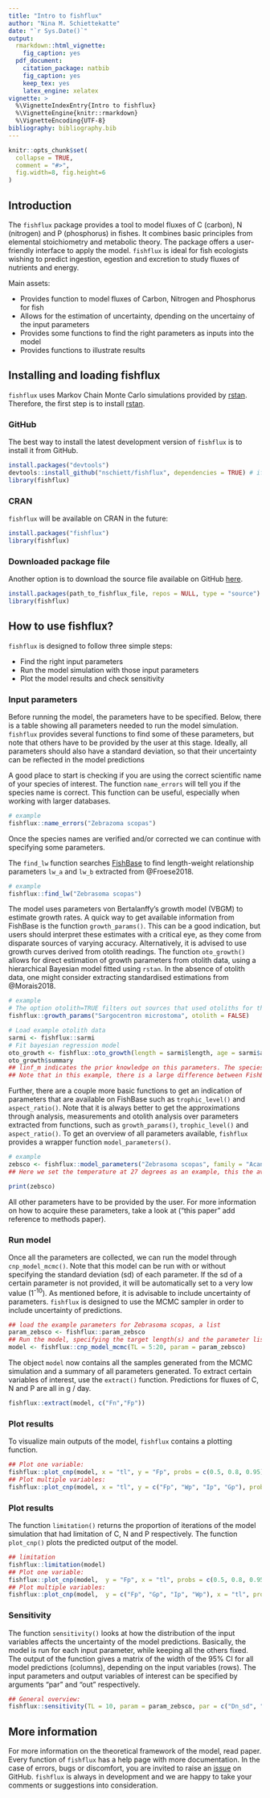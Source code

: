 ```yaml
---
title: "Intro to fishflux"
author: "Nina M. Schiettekatte"
date: "`r Sys.Date()`"
output:
  rmarkdown::html_vignette:
    fig_caption: yes
  pdf_document:
    citation_package: natbib
    fig_caption: yes
    keep_tex: yes
    latex_engine: xelatex
vignette: >
  %\VignetteIndexEntry{Intro to fishflux}
  %\VignetteEngine{knitr::rmarkdown}
  %\VignetteEncoding{UTF-8}
bibliography: bibliography.bib
---
```


```r
knitr::opts_chunk$set(
  collapse = TRUE,
  comment = "#>",
  fig.width=8, fig.height=6
)
```
## Introduction
  
The `fishflux` package provides a tool to model fluxes of C (carbon), N (nitrogen) and P (phosphorus) in fishes. It combines basic principles from elemental stoichiometry and metabolic theory. The package offers a user-friendly interface to apply the model. `fishflux` is ideal for fish ecologists wishing to predict ingestion, egestion and excretion to study fluxes of nutrients and energy. 

Main assets:
  
* Provides function to model fluxes of Carbon, Nitrogen and Phosphorus for fish
* Allows for the estimation of uncertainty, dpending on the uncertainy of the input parameters
* Provides some functions to find the right parameters as inputs into the model
* Provides functions to illustrate results

## Installing and loading fishflux

`fishflux` uses Markov Chain Monte Carlo simulations provided by [rstan](https://github.com/stan-dev/rstan/wiki/RStan-Getting-Started). Therefore, the first step is to install [rstan](https://github.com/stan-dev/rstan/wiki/RStan-Getting-Started).

### GitHub

The best way to install the latest development version of `fishflux` is to install it from GitHub. 

``` r
install.packages("devtools")
devtools::install_github("nschiett/fishflux", dependencies = TRUE) # if errors are returned, try adding `args = "--preclean"` to `install_github`
library(fishflux)
```
### CRAN

`fishflux` will be available on CRAN in the future:
  
``` r
install.packages("fishflux")
library(fishflux)
```

### Downloaded package file

Another option is to download the source file available on GitHub [here](https://github.com/nschiett/fishflux).

``` r
install.packages(path_to_fishflux_file, repos = NULL, type = "source")
library(fishflux)
```

## How to use fishflux?

`fishflux` is designed to follow three simple steps:

* Find the right input parameters
* Run the model simulation with those input parameters
* Plot the model results and check sensitivity

### Input parameters

Before running the model, the parameters have to be specified. Below, there is a table showing all parameters needed to run the model simulation. `fishflux` provides several functions to find some of these parameters, but note that others have to be provided by the user at this stage. Ideally, all parameters should also have a standard deviation, so that their uncertainty can be reflected in the model predictions
\newline
\begin{table}[h!]
\centering
\caption{. Overview of inputs, including input parameters, to be specified by the user of the model. k indicates c, n or p. VBGC = von Bertalanffy growth curve.}
\begin{tabular}{l l l}
\hline
\rowcolor{lightgrey}
Symbol & Description & Unit\\
\hline
$a_\textrm{k}$  & Element-specific assimilation efficiency & \% \\
$l_\textrm{t}$  & Total length of individual & cm \\
$linf$  & Asymptotic adult length (VBGC) & cm \\
$\kappa$  & Growth rate parameter (VBGC) & $\textrm{yr}^{-1}$ \\
$t_0$  & Age at settlement (VBGC) & $\textrm{yr}$ \\
$lw_a$  & Parameter length-weight relationship & $\textrm{g cm}^{-1}$ \\
$lw_b$  & Parameter length-weight relationship & \_\\
$Q_\textrm{k}$  & Element-specific body content percentage & \% \\
$f_\textrm{0}$  & Metabolic normalisation constant independent of body mass & $\textrm{g C} \textrm{g}^{-\alpha} \textrm{d}^{-1}$ \\
$alpha$  & Mass-scaling exponent &  \_\\
$theta$  & Activity scope & \_ \\
$v$  & Environmental temperature & \textdegree C \\
$h$  & trophic level & \_ \\
$r$  & Aspect ratio of caudal fin & \_ \\
$F0nz$  & Mass-specific turnover rate of N & $\textrm{g N} \textrm{g}^{-1} \textrm{d}^{-1}$ \\
$F0pz$  & Mass-specific turnover rate of P & $\textrm{g P} \textrm{g}^{-1} \textrm{d}^{-1}$ \\
$mdw$ & Ratio of dry mass and wet mass of fish & \_ \\
$D_\textrm{k}$  & Elemental stoichiometry of diet & \% \\
\hline
\end{tabular}
\end{table}

\newline

A good place to start is checking if you are using the correct scientific name of your species of interest. The function `name_errors` will tell you if the species name is correct. This function can be useful, especially when working with larger databases.

\newline
```r
# example
fishflux::name_errors("Zebrazoma scopas")
```
\newline
Once the species names are verified and/or corrected we can continue with specifying some parameters. 

The `find_lw` function searches [FishBase](https://www.fishbase.de/) to find length-weight relationship parameters `lw_a` and `lw_b` extracted from @Froese2018.

\newline
```r
# example
fishflux::find_lw("Zebrasoma scopas")
```
\newline
The model uses parameters von Bertalanffy's growth model (VBGM) to estimate growth rates. A quick way to get available information from FishBase is the function `growth_params()`. This can be a good indication, but users should interpret these estimates with a critical eye, as they come from disparate sources of varying accuracy. Alternatively, it is advised to use growth curves derived from otolith readings. The function `oto_growth()` allows for direct estimation of growth parameters from otolith data, using a hierarchical Bayesian model fitted using `rstan`. In the absence of otolith data, one might consider extracting standardised estimations from @Morais2018.

\newline
```r
# example
# The option otolith=TRUE filters out sources that used otoliths for the estimation of growth parameters
fishflux::growth_params("Sargocentron microstoma", otolith = FALSE)

# Load example otolith data
sarmi <- fishflux::sarmi
# Fit bayesian regression model
oto_growth <- fishflux::oto_growth(length = sarmi$length, age = sarmi$age, id = sarmi$id, linf_m = 16)
oto_growth$summary
## linf_m indicates the prior knowledge on this parameters. The species has a maximum length of 16 cm. 
## Note that in this example, there is a large difference between FishBase estimates and otolith analysis. This illustrates how important it is to check the parameter estimates you're using.
```

\newline
Further, there are a couple more basic functions to get an indication of parameters that are available on FishBase such as `trophic_level()` and `aspect_ratio()`.
\newline
Note that it is always better to get the approximations through analysis, measurements and otolith analysis over parameters extracted from functions, such as `growth_params()`, `trophic_level()` and `aspect_ratio()`. 
\newline
To get an overview of all parameters available, `fishflux` provides a wrapper function `model_parameters()`.
\newline
```r
# example
zebsco <- fishflux::model_parameters("Zebrasoma scopas", family = "Acanthuridae", temp = 27)
## Here we set the temperature at 27 degrees as an example, this the average sea temperature in Moorea, French Polynesia
```
```r
print(zebsco)
```
\newline
All other parameters have to be provided by the user. For more information on how to acquire these parameters, take a look at ("this paper" add reference to methods paper).


### Run model

Once all the parameters are collected, we can run the model through `cnp_model_mcmc()`. Note that this model can be run with or without specifying the standard deviation (sd) of each parameter. If the sd of a certain parameter is not provided, it will be automatically set to a very low value (1^-10^). As mentioned before, it is advisable to include uncertainty of parameters. `fishflux` is designed to use the MCMC sampler in order to include uncertainty of predictions. 

\newline
```r
## load the example parameters for Zebrasoma scopas, a list
param_zebsco <- fishflux::param_zebsco
## Run the model, specifying the target length(s) and the parameter list
model <- fishflux::cnp_model_mcmc(TL = 5:20, param = param_zebsco)
```
\newline
The object `model` now contains all the samples generated from the MCMC simulation and a summary of all parameters generated. To extract certain variables of interest, use the `extract()` function. Predictions for fluxes of C, N and P are all in g / day.
\newline
```r
fishflux::extract(model, c("Fn","Fp"))
```
\newline
### Plot results 

To visualize main outputs of the model, `fishflux` contains a plotting function. 

\newline
```r
## Plot one variable:
fishflux::plot_cnp(model, x = "tl", y = "Fp", probs = c(0.5, 0.8, 0.95))
## Plot multiple variables:
fishflux::plot_cnp(model, x = "tl", y = c("Fp", "Wp", "Ip", "Gp"), probs = 0.5)
```
\newline

### Plot results 
The function `limitation()` returns the proportion of iterations of the model simulation that had limitation of C, N and P respectively. The function `plot_cnp()` plots the predicted output of the model. 
\newline
```r
## limitation
fishflux::limitation(model)
## Plot one variable:
fishflux::plot_cnp(model,  y = "Fp", x = "tl", probs = c(0.5, 0.8, 0.95))
## Plot multiple variables:
fishflux::plot_cnp(model,  y = c("Fp", "Gp", "Ip", "Wp"), x = "tl", probs = 0.5)
```

### Sensitivity
  
The function `sensitivity()` looks at how the distribution of the input variables affects the uncertainty of the model predictions. 
Basically, the model is run for each input parameter, while keeping all the others fixed. The output of the function gives a matrix of the width of the 95% CI for all model predictions (columns), depending on the input variables (rows). 
The input parameters and output variables of interest can be specified by arguments "par" and "out" respectively.
\newline 
```r
## General overview:
fishflux::sensitivity(TL = 10, param = param_zebsco, par = c("Dn_sd", "Dp_sd", "Qn_sd", "Qp_sd", "k_sd"), out = c("Fn", "Fp", "Ic", "Gc", "In", "Ip"))
```
\newline
## More information

For more information on the theoretical framework of the model, read paper.
Every function of `fishflux` has a help page with more documentation.
In the case of errors, bugs or discomfort, you are invited to raise an [issue](https://github.com/nschiett/fishflux/issues) on GitHub.
`fishflux` is always in development and we are happy to take your comments or suggestions into consideration.
